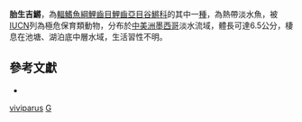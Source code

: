 {{Speciesbox
| taxon = Girardinichthys viviparus
| binomial_authority = [[Bustamante|Bustamante]], 1837
| status = EN
| status_system = IUCN3.1
| synonyms = *''Cyprinus viviparus'', Bustamante, 1837
}}

'''胎生吉鱂'''，為[[輻鰭魚綱|輻鰭魚綱]][[鯉齒目|鯉齒目]][[鯉齒亞目|鯉齒亞目]][[谷鱂科|谷鱂科]]的其中一[[種|種]]，為熱帶淡水魚，被[[IUCN|IUCN]]列為極危保育類動物，分布於[[中美洲|中美洲]][[墨西哥|墨西哥]]淡水流域，體長可達6.5公分，棲息在池塘、湖泊底中層水域，生活習性不明。

== 參考文獻 ==
*{{FishBase_species|genus=Girardinichthys|species=viviparus|year=2014|month=10}}

{{魚類小作品}}

{{Taxonbar}}
[[Category:吉鱂屬|viviparus]]
[[Category:1837年描述的魚類|G]]